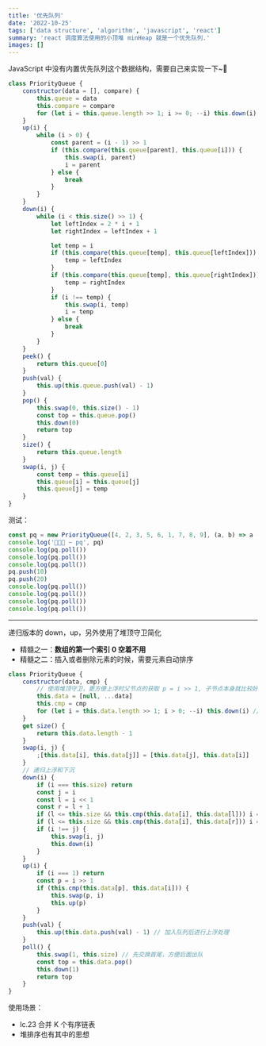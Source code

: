 ```yaml
---
title: '优先队列'
date: '2022-10-25'
tags: ['data structure', 'algorithm', 'javascript', 'react']
summary: 'react 调度算法使用的小顶堆 minHeap 就是一个优先队列.'
images: []
---
```


JavaScript 中没有内置优先队列这个数据结构，需要自己来实现一下~👻

```javascript
class PriorityQueue {
    constructor(data = [], compare) {
        this.queue = data
        this.compare = compare
        for (let i = this.queue.length >> 1; i >= 0; --i) this.down(i)
    }
    up(i) {
        while (i > 0) {
            const parent = (i - 1) >> 1
            if (this.compare(this.queue[parent], this.queue[i])) {
                this.swap(i, parent)
                i = parent
            } else {
                break
            }
        }
    }
    down(i) {
        while (i < this.size() >> 1) {
            let leftIndex = 2 * i + 1
            let rightIndex = leftIndex + 1

            let temp = i
            if (this.compare(this.queue[temp], this.queue[leftIndex])) {
                temp = leftIndex
            }
            if (this.compare(this.queue[temp], this.queue[rightIndex])) {
                temp = rightIndex
            }
            if (i !== temp) {
                this.swap(i, temp)
                i = temp
            } else {
                break
            }
        }
    }
    peek() {
        return this.queue[0]
    }
    push(val) {
        this.up(this.queue.push(val) - 1)
    }
    pop() {
        this.swap(0, this.size() - 1)
        const top = this.queue.pop()
        this.down(0)
        return top
    }
    size() {
        return this.queue.length
    }
    swap(i, j) {
        const temp = this.queue[i]
        this.queue[i] = this.queue[j]
        this.queue[j] = temp
    }
}
```

测试：

```js
const pq = new PriorityQueue([4, 2, 3, 5, 6, 1, 7, 8, 9], (a, b) => a - b > 0)
console.log('📌📌📌 ~ pq', pq)
console.log(pq.poll())
console.log(pq.poll())
console.log(pq.poll())
pq.push(10)
pq.push(20)
console.log(pq.poll())
console.log(pq.poll())
console.log(pq.poll())
console.log(pq.poll())
```

---

递归版本的 down，up，另外使用了堆顶守卫简化

- 精髓之一：**数组的第一个索引 0 空着不用**
- 精髓之二：插入或者删除元素的时候，需要元素自动排序

```js
class PriorityQueue {
    constructor(data, cmp) {
        // 使用堆顶守卫，更方便上浮时父节点的获取 p = i >> 1, 子节点本身就比较好获取倒是无所谓
        this.data = [null, ...data]
        this.cmp = cmp
        for (let i = this.data.length >> 1; i > 0; --i) this.down(i) // 对除最后一层的子节点进行堆化初始化
    }
    get size() {
        return this.data.length - 1
    }
    swap(i, j) {
        ;[this.data[i], this.data[j]] = [this.data[j], this.data[i]]
    }
    // 递归上浮和下沉
    down(i) {
        if (i === this.size) return
        const j = i
        const l = i << 1
        const r = l + 1
        if (l <= this.size && this.cmp(this.data[i], this.data[l])) i = l
        if (l <= this.size && this.cmp(this.data[i], this.data[r])) i = r
        if (i !== j) {
            this.swap(i, j)
            this.down(i)
        }
    }
    up(i) {
        if (i === 1) return
        const p = i >> 1
        if (this.cmp(this.data[p], this.data[i])) {
            this.swap(p, i)
            this.up(p)
        }
    }
    push(val) {
        this.up(this.data.push(val) - 1) // 加入队列后进行上浮处理
    }
    poll() {
        this.swap(1, this.size) // 先交换首尾，方便后面出队
        const top = this.data.pop()
        this.down(1)
        return top
    }
}
```

使用场景：

- lc.23 合并 K 个有序链表
- 堆排序也有其中的思想
